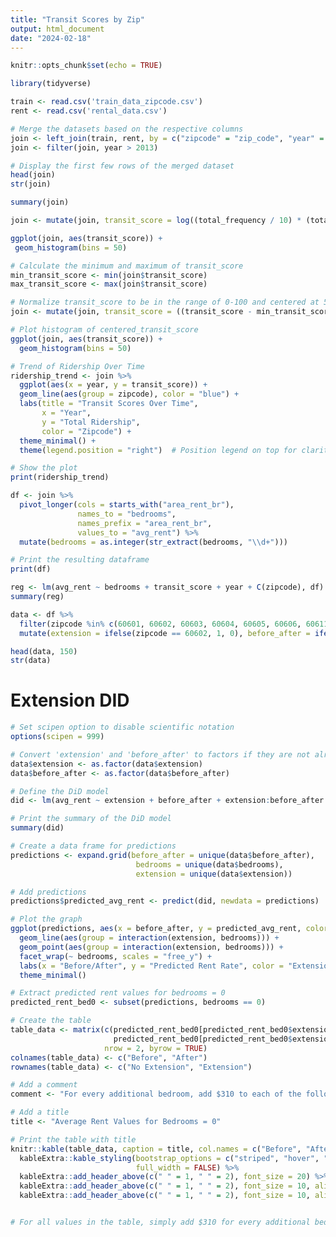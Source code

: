 ---
title: "Transit Scores by Zip"
output: html_document
date: "2024-02-18"
---

```{r setup, include=FALSE}
knitr::opts_chunk$set(echo = TRUE)
```

```{r}
library(tidyverse)

train <- read.csv('train_data_zipcode.csv')
rent <- read.csv('rental_data.csv')

# Merge the datasets based on the respective columns
join <- left_join(train, rent, by = c("zipcode" = "zip_code", "year" = "Year"))
join <- filter(join, year > 2013)

# Display the first few rows of the merged dataset
head(join)
str(join)
```

```{r}
summary(join)
```

```{r}
join <- mutate(join, transit_score = log((total_frequency / 10) * (total_ridership / 10)))

ggplot(join, aes(transit_score)) +
 geom_histogram(bins = 50)

# Calculate the minimum and maximum of transit_score
min_transit_score <- min(join$transit_score)
max_transit_score <- max(join$transit_score)

# Normalize transit_score to be in the range of 0-100 and centered at 50
join <- mutate(join, transit_score = ((transit_score - min_transit_score) / (max_transit_score - min_transit_score)) * 100)

# Plot histogram of centered_transit_score
ggplot(join, aes(transit_score)) +
  geom_histogram(bins = 50)
```


```{r}
# Trend of Ridership Over Time
ridership_trend <- join %>%
  ggplot(aes(x = year, y = transit_score)) +
  geom_line(aes(group = zipcode), color = "blue") +  
  labs(title = "Transit Scores Over Time",
       x = "Year",
       y = "Total Ridership",
       color = "Zipcode") +
  theme_minimal() +
  theme(legend.position = "right")  # Position legend on top for clarity

# Show the plot
print(ridership_trend)


```


```{r}
df <- join %>%
  pivot_longer(cols = starts_with("area_rent_br"),
               names_to = "bedrooms",
               names_prefix = "area_rent_br",
               values_to = "avg_rent") %>%
  mutate(bedrooms = as.integer(str_extract(bedrooms, "\\d+")))

# Print the resulting dataframe
print(df)
```

```{r}
reg <- lm(avg_rent ~ bedrooms + transit_score + year + C(zipcode), df)
summary(reg)
```

```{r}
data <- df %>%
  filter(zipcode %in% c(60601, 60602, 60603, 60604, 60605, 60606, 60611), year < 2020) %>%
  mutate(extension = ifelse(zipcode == 60602, 1, 0), before_after = ifelse(year > 2016, 1,0)) 

head(data, 150)
str(data)
```

# Extension DID
```{r}
# Set scipen option to disable scientific notation
options(scipen = 999)

# Convert 'extension' and 'before_after' to factors if they are not already factors
data$extension <- as.factor(data$extension)
data$before_after <- as.factor(data$before_after)

# Define the DiD model
did <- lm(avg_rent ~ extension + before_after + extension:before_after + bedrooms, data = data)

# Print the summary of the DiD model
summary(did)

```

```{r}
# Create a data frame for predictions
predictions <- expand.grid(before_after = unique(data$before_after),
                            bedrooms = unique(data$bedrooms),
                            extension = unique(data$extension))

# Add predictions
predictions$predicted_avg_rent <- predict(did, newdata = predictions)

# Plot the graph
ggplot(predictions, aes(x = before_after, y = predicted_avg_rent, color = as.factor(extension))) +
  geom_line(aes(group = interaction(extension, bedrooms))) +
  geom_point(aes(group = interaction(extension, bedrooms))) +
  facet_wrap(~ bedrooms, scales = "free_y") +
  labs(x = "Before/After", y = "Predicted Rent Rate", color = "Extension") +
  theme_minimal()


```

```{r}
# Extract predicted rent values for bedrooms = 0
predicted_rent_bed0 <- subset(predictions, bedrooms == 0)

# Create the table
table_data <- matrix(c(predicted_rent_bed0[predicted_rent_bed0$extension == 0, "predicted_avg_rent"],
                       predicted_rent_bed0[predicted_rent_bed0$extension == 1, "predicted_avg_rent"]),
                     nrow = 2, byrow = TRUE)
colnames(table_data) <- c("Before", "After")
rownames(table_data) <- c("No Extension", "Extension")

# Add a comment
comment <- "For every additional bedroom, add $310 to each of the following values"

# Add a title
title <- "Average Rent Values for Bedrooms = 0"

# Print the table with title
knitr::kable(table_data, caption = title, col.names = c("Before", "After")) %>%
  kableExtra::kable_styling(bootstrap_options = c("striped", "hover", "condensed", "responsive"),
                            full_width = FALSE) %>%
  kableExtra::add_header_above(c(" " = 1, " " = 2), font_size = 20) %>%
  kableExtra::add_header_above(c(" " = 1, " " = 2), font_size = 10, align = "l") %>%
  kableExtra::add_header_above(c(" " = 1, " " = 2), font_size = 10, align = "l", comment)


# For all values in the table, simply add $310 for every additional bedroom added
```

